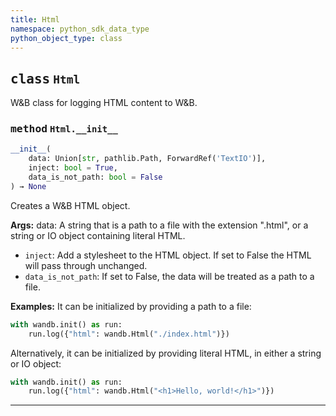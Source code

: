 ```yaml
---
title: Html
namespace: python_sdk_data_type
python_object_type: class
---
```


<Card title="View the source code" href="https://github.com/wandb/wandb/blob/main/wandb/sdk/data_types/html.py" icon="github"/>




## <kbd>class</kbd> `Html`
W&B class for logging HTML content to W&B. 

### <kbd>method</kbd> `Html.__init__`

```python
__init__(
    data: Union[str, pathlib.Path, ForwardRef('TextIO')],
    inject: bool = True,
    data_is_not_path: bool = False
) → None
```

Creates a W&B HTML object. 



**Args:**
  data:  A string that is a path to a file with the extension ".html",  or a string or IO object containing literal HTML. 
 - `inject`:  Add a stylesheet to the HTML object. If set  to False the HTML will pass through unchanged. 
 - `data_is_not_path`:  If set to False, the data will be  treated as a path to a file. 



**Examples:**
 It can be initialized by providing a path to a file: 

```python
with wandb.init() as run:
    run.log({"html": wandb.Html("./index.html")})
``` 

Alternatively, it can be initialized by providing literal HTML, in either a string or IO object: 

```python
with wandb.init() as run:
    run.log({"html": wandb.Html("<h1>Hello, world!</h1>")})
``` 




---



